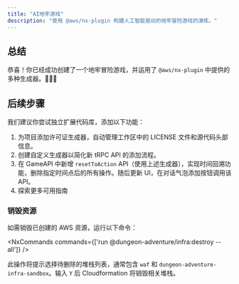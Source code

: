 ```yaml
---
title: "AI地牢游戏"
description: "使用 @aws/nx-plugin 构建人工智能驱动的地牢冒险游戏的演练。"
---
```





## 总结

恭喜！你已经成功创建了一个地牢冒险游戏，并运用了 `@aws/nx-plugin` 中提供的多种生成器。🎉🎉🎉

## 后续步骤

我们建议你尝试独立扩展代码库，添加以下功能：

1. 为项目添加<Link path="guides/license">许可证生成器</Link>，自动管理工作区中的 LICENSE 文件和源代码头部信息。
2. <Link path="get_started/tutorials/create-generator">创建自定义生成器</Link>以简化新 tRPC API 的添加流程。
3. 在 GameAPI 中新增 `resetToAction` API（使用上述生成器），实现时间回溯功能，删除指定时间点后的所有操作。随后更新 UI，在对话气泡添加按钮调用该 API。
4. 探索更多可用指南

### 销毁资源

如需销毁已创建的 AWS 资源，运行以下命令：

<NxCommands commands={['run @dungeon-adventure/infra:destroy --all']} />

此操作将提示选择待删除的堆栈列表，通常包含 `waf` 和 `dungeon-adventure-infra-sandbox`。输入 `Y` 后 Cloudformation 将销毁相关堆栈。